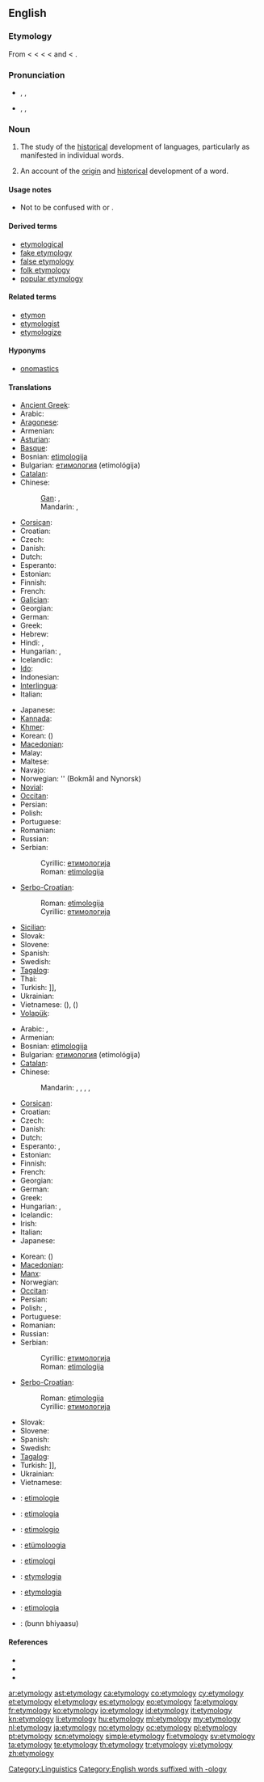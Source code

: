 {{selfref|For etymology on Wiktionary, see [[Wiktionary:Etymology]].}}
==English==

===Etymology===
From {{etyl|enm}} {{term|etimologie|lang=enm}} < {{etyl|fro}} {{term|ethimologie|lang=fro}} < {{etyl|la}} {{term|etymologia|lang=la}} < {{etyl|grc}} {{term|sc=polytonic|ἐτυμολογία|tr=etumologia|lang=grc}} < {{term|sc=polytonic|ἔτυμον|tr=etumon||true sense}} and {{term|sc=polytonic|-λογία|tr=-logia||study of}} < {{term|sc=polytonic|λόγος|tr=logos}}.

===Pronunciation===
* {{a|RP}} {{enPR|ĕt"ə-mŏl'ə-jē}}, {{IPA|/ˌɛt.ɪˈmɒl.ə.dʒi/}}, {{SAMPA|/%Et.I"mQl.@.dZi/}}
* {{a|GenAm}} {{enPR|ĕt"ə-mŏl'ə-jē}}, {{IPA|/ˌɛtəˈmɑlədʒi/}}, {{SAMPA|/%Et@"mAl@dZi/}}

===Noun===
{{wikipedia}}
{{seeCites|pos=right}}
{{en-noun|etymolog|ies}}

# {{uncountable}} The study of the [[historical]] development of languages, particularly as manifested in individual words.
# {{countable}} An account of the [[origin]] and [[historical]] development of a word.

====Usage notes====
* Not to be confused with {{term|entomology|lang=en||the study of insects}} or {{term|etiology|lang=en||the study of causes or origins}}.

====Derived terms====
* [[etymological]]
* [[fake etymology]]
* [[false etymology]]
* [[folk etymology]]
* [[popular etymology]]

====Related terms====
* [[etymon]]
* [[etymologist]]
* [[etymologize]]

====Hyponyms====
* [[onomastics]]

====Translations====
{{trans-top|study of the historical development of languages, particularly of individual words}}
* [[Ancient Greek]]: {{t|grc|ἡ ἐτυμολογία|f|tr=hē etumologia}}
* Arabic: {{t|ar|تأثيل|m|tr=tā‘thīl}}
* [[Aragonese]]: {{t-|an|etimolochía|f|xs=Aragonese}}
* Armenian: {{t|hy|ստուգաբանություն|tr=stugabanut'yun}}
* [[Asturian]]: {{t+|ast|etimoloxía|f|xs=Asturian}}
* [[Basque]]: {{t-|eu|etimologia|xs=Basque}}
* Bosnian: [[etimologija#Bosnian|etimologija]] {{f}}
* Bulgarian: [[етимология]] (etimológija) {{f}}
* [[Catalan]]: {{t+|ca|etimologia|f}}
* Chinese:
*: [[Gan]]: {{tø|gan|語源學|sc=Hans}}, {{tø|gan|语源学|tr=ngi3 ngion4 hok6|sc=Hans}}
*: Mandarin: {{t|cmn|語源學|sc=Hani}}, {{t|cmn|语源学|tr=yǔyuánxué|sc=Hani}}
* [[Corsican]]: {{t+|co|etimulugia|xs=Corsican}}
* Croatian: {{t+|hr|etimologija|f|alt=etimològija}}
* Czech: {{t+|cs|etymologie|f}}
* Danish: {{t-|da|etymologi|c}}
* Dutch: {{t+|nl|etymologie|f}}
* Esperanto: {{t|eo|etimologio|xs=Esperanto}}
* Estonian: {{t|et|etümoloogia}}
* Finnish: {{t+|fi|etymologia}}
* French: {{t+|fr|étymologie|f}}
* [[Galician]]: {{t+|gl|etimoloxía|f|xs=Galician}}
* Georgian: {{t|ka|ეტიმოლოგია|tr=etimologia|sc=Geor|xs=Georgian}}
* German: {{t+|de|Etymologie|f}}
* Greek: {{t+|el|ετυμολογία|f|tr=etymología}}
* Hebrew: {{t+|he|אטימולוגיה|f|tr=etimológya}}
* Hindi: {{t|hi|व्युत्पत्ति|tr=vyutpatti|xs=Hindi}}, {{t|hi|व्युत्पत्तिशास्त्र|tr=vyutpattiśāstr|xs=Hindi}}
* Hungarian: {{t+|hu|etimológia}}, {{t|hu|szófejtés}}
* Icelandic: {{t+|is|orðsifjafræði|f}}
* [[Ido]]: {{t|io|etimologio|xs=Ido}}
* Indonesian: {{t+|id|etimologi|xs=Indonesian}}
* [[Interlingua]]: {{t-|ia|etymologia|xs=Interlingua}}
* Italian: {{t+|it|etimologia|f}}
{{trans-mid}}
* Japanese: {{t|ja|語源学|tr=[[ごげんがく]], gogengaku}}
* [[Kannada]]: {{t+|kn|ಪದದ ಹಿನ್ನೆಲೆ|tr=padada hinnele|sc=Knda|xs=Kannada}}
* [[Khmer]]: {{t|km|ដើមកំណើតពាក្យ|tr=daəm kɑmnaət piek|sc=Khmr}}
* Korean: {{t+|ko|어원학|tr=eowonhak|sc=Hang}} ({{t|ko|語源學|sc=Hani}})
* [[Macedonian]]: {{t-|mk|етимологија|f|tr=etimológija}}
* Malay: {{t-|ms|etimologi|xs=Malay}}
* Maltese: {{t|mt|etimoloġija|f|xs=Maltese}}
* Navajo: {{tø|nv|bizhiʼígíí}}
* Norwegian: {{t+|no|etymologi|m}} '' (Bokmål and Nynorsk)
* [[Novial]]: {{tø|nov|etimologia}}
* [[Occitan]]: {{t+|oc|etimologia|f|xs=Occitan}}
* Persian: {{t-|fa|ریشه‌شناسی|tr=rīsheshenāsi|xs=Persian}}
* Polish: {{t+|pl|etymologia|f}}
* Portuguese: {{t+|pt|etimologia|f}}
* Romanian: {{t+|ro|etimologie|f}}
* Russian: {{t+|ru|этимология|f|tr=etimológija}}
* Serbian:
*: Cyrillic: [[етимологија#Serbian|етимологија]] {{f}}
*: Roman: [[etimologija#Serbian|etimologija]] {{f}}
* [[Serbo-Croatian]]:
*: Roman: [[etimologija#Serbian|etimologija]] {{f}}
*: Cyrillic: [[етимологија#Serbian|етимологија]] {{f}}
* [[Sicilian]]: {{t+|scn|etimoluggìa|f|xs=Sicilian}}
* Slovak: {{t-|sk|etymológia|f}}
* Slovene: {{t+|sl|etimologija|f}}
* Spanish: {{t+|es|etimología|f}}
* Swedish: {{t+|sv|etymologi|c}}
* [[Tagalog]]: {{t|tl|etimolohiya|xs=Tagalog}}
* Thai: {{t-|th|นิรุกติศาสตร์|tr=níróoktì sàat}}
* Turkish: {{t+|tr|köken bilimi}}]], {{t+|tr|etimoloji}}
* Ukrainian: {{t|uk|етимологія|f|tr=etymolóhija|xs=Ukrainian}}
* Vietnamese: {{t+|vi|từ nguyên học|xs=Vietnamese}} ({{t|vi|語源學|sc=Hani|xs=Vietnamese}}), {{t+|vi|từ nguyên|xs=Vietnamese}} ({{t|vi|語源|sc=Hani|xs=Vietnamese}})
* [[Volapük]]: {{t|vo|tümolog}}
{{trans-bottom}}

{{trans-top|account of the origin and historical development of a word}}
* Arabic: {{t-|ar|إشتقاق|m|tr='ishtiqāq}}, {{t|ar|تأثيل|m|tr=tā‘thīl}}
* Armenian: {{t|hy|ստուգաբանություն|tr=stugabanut'yun}}
* Bosnian: [[etimologija#Bosnian|etimologija]] {{f}}
* Bulgarian: [[етимология]] (etimológija) {{f}}
* [[Catalan]]: {{t+|ca|etimologia|f}}
* Chinese:
*: Mandarin: {{t-|cmn|語源|sc=Hani}}, {{t-|cmn|语源|tr=yǔyuán|sc=Hani}}, {{t-|cmn|詞源|sc=Hani}}, {{t-|cmn|词源|tr=cíyuán|sc=Hani}}, {{t-|cmn|字源|tr=zìyuán|sc=Hani}}
* [[Corsican]]: {{t+|co|etimulugia|xs=Corsican}}
* Croatian: {{t+|hr|etimologija|f|alt=etimològija}}
* Czech: {{t+|cs|etymologie|f}}
* Danish: {{t-|da|etymologi|c}}
* Dutch: {{t+|nl|etymologie|f}}
* Esperanto: {{t|eo|etimologio}}, {{t|eo|vortdeveno}}
* Estonian: {{t|et|etümoloogia}}
* Finnish: {{t+|fi|etymologia}}
* French: {{t+|fr|étymologie|f}}
* Georgian: {{t|ka|ეტიმოლოგია|tr=etimologia|sc=Geor|xs=Georgian}}
* German: {{t+|de|Etymologie|f}}
* Greek: {{t+|el|ετυμολογία|f|tr=etymología}}
* Hungarian: {{t+|hu|etimológia}}, {{t|hu|szófejtés}}
* Icelandic: {{t-|is|orðsifjar|f|p}}
* Irish: {{t|ga|sanasaíocht|f}}
* Italian: {{t+|it|etimologia|f}}
* Japanese: {{t+|ja|語源|tr=ごげん, gogen}}
{{trans-mid}}
* Korean: {{t+|ko|어원|tr=eoweon|sc=Hang}} ({{t+|ko|語源|sc=Hani}})
* [[Macedonian]]: {{t-|mk|етимологија|f|tr=etimológija}}
* [[Manx]]: {{t|gv|bun-ocklaght|f}}
* Norwegian: {{t+|no|etymologi|m}}
* [[Occitan]]: {{t+|oc|etimologia|f|xs=Occitan}}
* Persian: {{t-|fa|ریشه‌شناسی|tr=rišešenâsi|xs=Persian}}
* Polish: {{t+|pl|etymologia|f}}, {{t+|pl|źródłosłów|m}}
* Portuguese: {{t+|pt|etimologia|f}}
* Romanian: {{t+|ro|etimologie|f}}
* Russian: {{t+|ru|этимология|f|tr=etimológija}}
* Serbian:
*: Cyrillic: [[етимологија#Serbian|етимологија]] {{f}}
*: Roman: [[etimologija#Serbian|etimologija]] {{f}}
* [[Serbo-Croatian]]:
*: Roman: [[etimologija#Serbian|etimologija]] {{f}}
*: Cyrillic: [[етимологија#Serbian|етимологија]] {{f}}
* Slovak: {{t-|sk|etymológia|f}}
* Slovene: {{t+|sl|etimologija|f}}
* Spanish: {{t+|es|etimología|f}}
* Swedish: {{t+|sv|etymologi|c}}
* [[Tagalog]]: {{t|tl|etimolohiya|xs=Tagalog}}
* Turkish: {{t+|tr|köken bilimi}}]], {{t+|tr|etimoloji}}
* Ukrainian: {{t|uk|етимологія|f|tr=etymolóhija|xs=Ukrainian}}
* Vietnamese:  {{t+|vi|từ nguyên học|xs=Vietnamese}}
{{trans-bottom}}

{{checktrans-top}}
* {{ttbc|af}}: [[etimologie]]
* {{ttbc|eu}}: [[etimologia]]
* {{ttbc|eo}}: [[etimologio]]
* {{ttbc|et}}: [[etümoloogia]]
* {{ttbc|id}}: [[etimologi]]
{{trans-mid}}
* {{ttbc|ia}}: [[etymologia]]
* {{ttbc|la}}: [[etymologia]] {{f}}
* {{ttbc|nov}}: [[etimologia]]
* {{ttbc|sd}}: {{sd-Arab|[[بُڻڀياسُ]]}} (bunn bhiyaasu) {{m}}
{{trans-bottom}}

====References====
* {{R:American Heritage 2000|etymology}}
* {{R:Dictionary.com|etymology}}
* {{R:WordNet 2003|etymology}}

[[Category:Linguistics]]
[[Category:English words suffixed with -ology]]

[[ar:etymology]]
[[ast:etymology]]
[[ca:etymology]]
[[co:etymology]]
[[cy:etymology]]
[[et:etymology]]
[[el:etymology]]
[[es:etymology]]
[[eo:etymology]]
[[fa:etymology]]
[[fr:etymology]]
[[ko:etymology]]
[[io:etymology]]
[[id:etymology]]
[[it:etymology]]
[[kn:etymology]]
[[li:etymology]]
[[hu:etymology]]
[[ml:etymology]]
[[my:etymology]]
[[nl:etymology]]
[[ja:etymology]]
[[no:etymology]]
[[oc:etymology]]
[[pl:etymology]]
[[pt:etymology]]
[[scn:etymology]]
[[simple:etymology]]
[[fi:etymology]]
[[sv:etymology]]
[[ta:etymology]]
[[te:etymology]]
[[th:etymology]]
[[tr:etymology]]
[[vi:etymology]]
[[zh:etymology]]